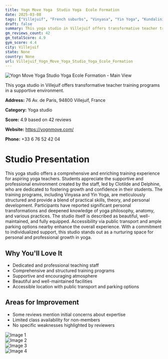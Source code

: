 ```yaml
---
title: Yogn Move Yoga  Studio Yoga  Ecole Formation
date: 2025-03-08
tags: ["Villejuif", "French suburbs", "Vinyasa", "Yin Yoga", "Kundalini", "supportive atmosphere", "professional training", "Villejuif"]  
draft: false
summary: This yoga studio in Villejuif offers transformative teacher training programs in a supportive environment.
gm_reviews_count: 42
gm_totalScore: 4.9
gym_score: 4.4
city: Villejuif
state: None
country: None
url: Villejuif_Yogn_Move_Yoga_Studio_Yoga_Ecole_Formation
---
```


<div className="aspect-[16/9] relative my-8">
  <img 
    src="https://lh5.googleusercontent.com/p/AF1QipPcao37PTYo79gtrMpxh945iZ96TH_kKGhkbJj4=w1920-h1080-k-no"
    alt="Yogn Move Yoga  Studio Yoga  Ecole Formation - Main View"
    className="object-cover absolute inset-0 w-full h-full rounded-lg"
  />
</div>

This yoga studio in Villejuif offers transformative teacher training programs in a supportive environment.

**Address:** 76 Av. de Paris, 94800 Villejuif, France

**Category:** Yoga studio

**Score:** 4.9 based on 42 reviews

**Website:** https://yognmove.com/

**Phone:** +33 6 76 52 42 04

# Studio Presentation

This yoga studio offers a comprehensive and enriching training experience for aspiring yoga teachers. Students appreciate the supportive and professional environment created by the staff, led by Clotilde and Delphine, who are dedicated to fostering growth and confidence in their students. The training programs, including Vinyasa and Yin Yoga, are meticulously structured and provide a blend of practical skills, theory, and personal development. Participants have reported significant personal transformations and deepened knowledge of yoga philosophy, anatomy, and various practices. The studio itself is described as beautiful, well-maintained, and fully equipped. Accessibility via public transport and ample parking options nearby enhance the overall experience. With a commitment to individualized support, this studio stands out as a nurturing space for personal and professional growth in yoga.

## Why You'll Love It

- Dedicated and professional teaching staff
- Comprehensive and structured training programs
- Supportive and encouraging atmosphere
- Beautiful and well-maintained facilities
- Accessible location with public transport and parking options

## Areas for Improvement

- Some reviews mention initial concerns about expertise
- Limited class availability for non-members
- No specific weaknesses highlighted by reviewers

<div className="grid grid-cols-1 xl:grid-cols-2 gap-4 my-8">
<div className="aspect-[4/3] relative"><img src="https://lh3.googleusercontent.com/p/AF1QipO-PGLnkE1nHDxS_NxQH_RopvxyITrdmlzeAcAV=w1920-h1080-k-no" alt="Image 1" className="object-cover absolute inset-0 w-full h-full rounded-lg" /></div>
<div className="aspect-[4/3] relative"><img src="https://lh5.googleusercontent.com/p/AF1QipOTgR_TUX7DZlaUQbNJ7Lcx8TiAINv1kv4ndlLm=w1920-h1080-k-no" alt="Image 2" className="object-cover absolute inset-0 w-full h-full rounded-lg" /></div>
<div className="aspect-[4/3] relative"><img src="https://lh5.googleusercontent.com/p/AF1QipPLThddaP8Y8nK35CNAFybS2Hp_DKsYP-2hbeAz=w1920-h1080-k-no" alt="Image 3" className="object-cover absolute inset-0 w-full h-full rounded-lg" /></div>
<div className="aspect-[4/3] relative"><img src="https://lh5.googleusercontent.com/p/AF1QipOEvE5haVIFsw-oML0tPHqdPmz_12TodQ3LLPqD=w1920-h1080-k-no" alt="Image 4" className="object-cover absolute inset-0 w-full h-full rounded-lg" /></div>
</div>
